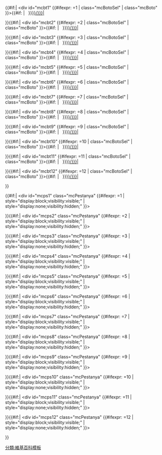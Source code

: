 <includeonly><templatestyles src="Template:Tabs/styles.css" /><div id="mc{{{id|0}}}" class="mc{{{color|Lila}}}">
<div>
{{#if:{{{bt1|}}}|
<div id="mc{{{id|0}}}bt1" {{#ifexpr: {{{sel|0}}}=1 | class="mcBotoSel" | class="mcBoto" }}>{{#if: {{{bticon1|}}} | {{{bticon1}}}&nbsp; }}[[{{{link1|{{{PageName|{{PAGENAMEE}}}}}/{{{urlPrev|}}}{{{bt1|}}}{{{urlPost|}}}}}}|{{{bt1|}}}]]</div>}}{{#if:{{{bt2|}}}|
<div id="mc{{{id|0}}}bt2" {{#ifexpr: {{{sel|0}}}=2 | class="mcBotoSel" | class="mcBoto" }}>{{#if: {{{bticon2|}}} | {{{bticon2}}}&nbsp; }}[[{{{link2|{{{PageName|{{PAGENAMEE}}}}}/{{{urlPrev|}}}{{{bt2|}}}{{{urlPost|}}}}}}|{{{bt2|}}}]]</div>}}{{#if:{{{bt3|}}}|
<div id="mc{{{id|0}}}bt3" {{#ifexpr: {{{sel|0}}}=3 | class="mcBotoSel" | class="mcBoto" }}>{{#if: {{{bticon3|}}} | {{{bticon3}}}&nbsp; }}[[{{{link3|{{{PageName|{{PAGENAMEE}}}}}/{{{urlPrev|}}}{{{bt3|}}}{{{urlPost|}}}}}}|{{{bt3|}}}]]</div>}}{{#if:{{{bt4|}}}|
<div id="mc{{{id|0}}}bt4" {{#ifexpr: {{{sel|0}}}=4 | class="mcBotoSel" | class="mcBoto" }}>{{#if: {{{bticon4|}}} | {{{bticon4}}}&nbsp; }}[[{{{link4|{{{PageName|{{PAGENAMEE}}}}}/{{{urlPrev|}}}{{{bt4|}}}{{{urlPost|}}}}}}|{{{bt4|}}}]]</div>}}{{#if:{{{bt5|}}}|
<div id="mc{{{id|0}}}bt5" {{#ifexpr: {{{sel|0}}}=5 | class="mcBotoSel" | class="mcBoto" }}>{{#if: {{{bticon5|}}} | {{{bticon5}}}&nbsp; }}[[{{{link5|{{{PageName|{{PAGENAMEE}}}}}/{{{urlPrev|}}}{{{bt5|}}}{{{urlPost|}}}}}}|{{{bt5|}}}]]</div>}}{{#if:{{{bt6|}}}|
<div id="mc{{{id|0}}}bt6" {{#ifexpr: {{{sel|0}}}=6 | class="mcBotoSel" | class="mcBoto" }}>{{#if: {{{bticon6|}}} | {{{bticon6}}}&nbsp; }}[[{{{link6|{{{PageName|{{PAGENAMEE}}}}}/{{{urlPrev|}}}{{{bt6|}}}{{{urlPost|}}}}}}|{{{bt6|}}}]]</div>}}{{#if:{{{bt7|}}}|
<div id="mc{{{id|0}}}bt7" {{#ifexpr: {{{sel|0}}}=7 | class="mcBotoSel" | class="mcBoto" }}>{{#if: {{{bticon7|}}} | {{{bticon7}}}&nbsp; }}[[{{{link7|{{{PageName|{{PAGENAMEE}}}}}/{{{urlPrev|}}}{{{bt7|}}}{{{urlPost|}}}}}}|{{{bt7|}}}]]</div>}}{{#if:{{{bt8|}}}|
<div id="mc{{{id|0}}}bt8" {{#ifexpr: {{{sel|0}}}=8 | class="mcBotoSel" | class="mcBoto" }}>{{#if: {{{bticon8|}}} | {{{bticon8}}}&nbsp; }}[[{{{link8|{{{PageName|{{PAGENAMEE}}}}}/{{{urlPrev|}}}{{{bt8|}}}{{{urlPost|}}}}}}|{{{bt8|}}}]]</div>}}{{#if:{{{bt9|}}}|
<div id="mc{{{id|0}}}bt9" {{#ifexpr: {{{sel|0}}}=9 | class="mcBotoSel" | class="mcBoto" }}>{{#if: {{{bticon9|}}} | {{{bticon9}}}&nbsp; }}[[{{{link9|{{{PageName|{{PAGENAMEE}}}}}/{{{urlPrev|}}}{{{bt9|}}}{{{urlPost|}}}}}}|{{{bt9|}}}]]</div>}}{{#if:{{{bt10|}}}|
<div id="mc{{{id|0}}}bt10" {{#ifexpr: {{{sel|0}}}=10 | class="mcBotoSel" | class="mcBoto" }}>{{#if: {{{bticon10|}}} | {{{bticon10}}}&nbsp; }}[[{{{link10|{{{PageName|{{PAGENAMEE}}}}}/{{{urlPrev|}}}{{{bt10|}}}{{{urlPost|}}}}}}|{{{bt10|}}}]]</div>}}{{#if:{{{bt11|}}}|
<div id="mc{{{id|0}}}bt11" {{#ifexpr: {{{sel|0}}}=11 | class="mcBotoSel" | class="mcBoto" }}>{{#if: {{{bticon11|}}} | {{{bticon11}}}&nbsp; }}[[{{{link11|{{{PageName|{{PAGENAMEE}}}}}/{{{urlPrev|}}}{{{bt11|}}}{{{urlPost|}}}}}}|{{{bt11|}}}]]</div>}}{{#if:{{{bt12|}}}|
<div id="mc{{{id|0}}}bt12" {{#ifexpr: {{{sel|0}}}=12 | class="mcBotoSel" | class="mcBoto" }}>{{#if: {{{bticon12|}}} | {{{bticon12}}}&nbsp; }}[[{{{link12|{{{PageName|{{PAGENAMEE}}}}}/{{{urlPrev|}}}{{{bt12|}}}{{{urlPost|}}}}}}|{{{bt12|}}}]]</div>}}</div><div   class="mcContingut">
{{#if:{{{bt1|}}}|
<div id="mc{{{id|0}}}ps1" class="mcPestanya" {{#ifexpr: {{{sel|0}}}=1 | style="display:block;visibility:visible;" | style="display:none;visibility:hidden;" }}>
{{{tab1|沒有內容。}}}
<div style="clear: both;"><!-- 此DIV板塊是用作防止浮動板塊走位 --></div></div>}}{{#if:{{{bt2|}}}|
<div id="mc{{{id|0}}}ps2" class="mcPestanya" {{#ifexpr: {{{sel|0}}}=2 | style="display:block;visibility:visible;" | style="display:none;visibility:hidden;" }}>
{{{tab2|沒有內容。}}}
<div style="clear: both;"><!-- 此DIV板塊是用作防止浮動板塊走位 --></div></div>}}{{#if:{{{bt3|}}}|
<div id="mc{{{id|0}}}ps3" class="mcPestanya" {{#ifexpr: {{{sel|0}}}=3 | style="display:block;visibility:visible;" | style="display:none;visibility:hidden;" }}>
{{{tab3|沒有內容。}}}
<div style="clear: both;"><!-- 此DIV板塊是用作防止浮動板塊走位 --></div></div>}}{{#if:{{{bt4|}}}|
<div id="mc{{{id|0}}}ps4" class="mcPestanya" {{#ifexpr: {{{sel|0}}}=4 | style="display:block;visibility:visible;" | style="display:none;visibility:hidden;" }}>
{{{tab4|沒有內容。}}}
<div style="clear: both;"><!-- 此DIV板塊是用作防止浮動板塊走位 --></div></div>}}{{#if:{{{bt5|}}}|
<div id="mc{{{id|0}}}ps5" class="mcPestanya" {{#ifexpr: {{{sel|0}}}=5 | style="display:block;visibility:visible;" | style="display:none;visibility:hidden;" }}>
{{{tab5|沒有內容。}}}
<div style="clear: both;"><!-- 此DIV板塊是用作防止浮動板塊走位 --></div></div>}}{{#if:{{{bt6|}}}|
<div id="mc{{{id|0}}}ps6" class="mcPestanya" {{#ifexpr: {{{sel|0}}}=6 | style="display:block;visibility:visible;" | style="display:none;visibility:hidden;" }}>
{{{tab6|沒有內容。}}}
<div style="clear: both;"><!-- 此DIV板塊是用作防止浮動板塊走位 --></div></div>}}{{#if:{{{bt7|}}}|
<div id="mc{{{id|0}}}ps7" class="mcPestanya" {{#ifexpr: {{{sel|0}}}=7 | style="display:block;visibility:visible;" | style="display:none;visibility:hidden;" }}>
{{{tab7|沒有內容。}}}
<div style="clear: both;"><!-- 此DIV板塊是用作防止浮動板塊走位 --></div></div>}}{{#if:{{{bt8|}}}|
<div id="mc{{{id|0}}}ps8" class="mcPestanya" {{#ifexpr: {{{sel|0}}}=8 | style="display:block;visibility:visible;" | style="display:none;visibility:hidden;" }}>
{{{tab8|沒有內容。}}}
<div style="clear: both;"><!-- 此DIV板塊是用作防止浮動板塊走位 --></div></div>}}{{#if:{{{bt9|}}}|
<div id="mc{{{id|0}}}ps9" class="mcPestanya" {{#ifexpr: {{{sel|0}}}=9 | style="display:block;visibility:visible;" | style="display:none;visibility:hidden;" }}>
{{{tab9|沒有內容。}}}
<div style="clear: both;"><!-- 此DIV板塊是用作防止浮動板塊走位 --></div></div>}}{{#if:{{{bt10|}}}|
<div id="mc{{{id|0}}}ps10" class="mcPestanya" {{#ifexpr: {{{sel|0}}}=10 | style="display:block;visibility:visible;" | style="display:none;visibility:hidden;" }}>
{{{tab10|沒有內容。}}}
<div style="clear: both;"><!-- 此DIV板塊是用作防止浮動板塊走位 --></div></div>}}{{#if:{{{bt11|}}}|
<div id="mc{{{id|0}}}ps11" class="mcPestanya" {{#ifexpr: {{{sel|0}}}=11 | style="display:block;visibility:visible;" | style="display:none;visibility:hidden;" }}>
{{{tab11|沒有內容。}}}
<div style="clear: both;"><!-- 此DIV板塊是用作防止浮動板塊走位 --></div></div>}}{{#if:{{{bt12|}}}|
<div id="mc{{{id|0}}}ps12" class="mcPestanya" {{#ifexpr: {{{sel|0}}}=12 | style="display:block;visibility:visible;" | style="display:none;visibility:hidden;" }}>
{{{tab12|沒有內容。}}}
<div style="clear: both;"><!-- 此DIV板塊是用作防止浮動板塊走位 --></div></div>}}</div></div></includeonly><noinclude>
{{documentation}}[[分類:維基百科模板]]</noinclude>